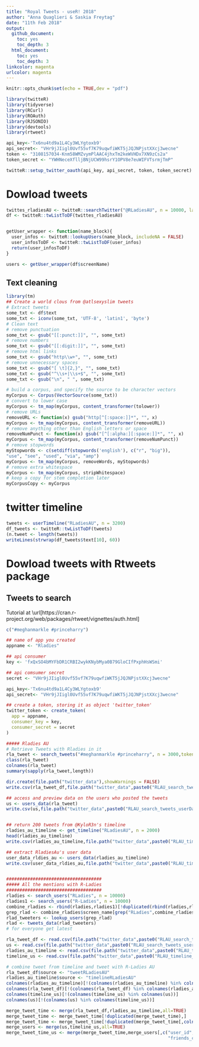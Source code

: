 ```yaml
---
title: "Royal Tweets - useR! 2018"
author: "Anna Quaglieri & Saskia Freytag"
date: "11th Feb 2018"
output:
  github_document:
    toc: yes
    toc_depth: 3
  html_document:
    toc: yes
    toc_depth: 3
linkcolor: magenta
urlcolor: magenta
---
```



```r
knitr::opts_chunk$set(echo = TRUE,dev = "pdf")
```

```r
library(twitteR)
library(tidyverse)
library(RCurl)
library(ROAuth)
library(RJSONIO)
library(devtools)
library(rtweet)

```


```r
api_key<-'Tx6nu4td9a1L4Cy3WLYgtoxb9'
api_secret<- "VHr9jJIigl0Uvf55vf7K79uqwfiWKT5jJQJNPjstXXcj3wecne"
token <- "3108157034-Knm58WMZvymPlAAC4jhxTm2keWVHDx7XN9zCs2a"
token_secret <- "YWHNeceXflljBNjUCW99hsrY1OPV8e7euWIFVTsrmjTmP"

twitteR::setup_twitter_oauth(api_key, api_secret, token, token_secret)
```


# Dowload tweets

```r
twittes_rladiesAU <- twitteR::searchTwitter("@RLadiesAU", n = 10000, lang= "en", since= "2016-10-01")
df <- twitteR::twListToDF(twittes_rladiesAU)


getUser_wrapper <- function(name_block){
  user_infos <- twitteR::lookupUsers(name_block, includeNA = FALSE)
  user_infosToDF <- twitteR::twListToDF(user_infos)
  return(user_infosToDF)
}

users <- getUser_wrapper(df$screenName)
```

## Text cleaning

```r
library(tm)
## Create a world clous from @atlsexyslim tweets
# Extract tweets 
some_txt <- df$text
some_txt <- iconv(some_txt, 'UTF-8', 'latin1', 'byte')
# Clean text
# remove punctuation
some_txt <- gsub("[[:punct:]]", "", some_txt)
# remove numbers
some_txt <- gsub("[[:digit:]]", "", some_txt)
# remove html links
some_txt <- gsub("http\\w+", "", some_txt)
# remove unnecessary spaces
some_txt <- gsub("[ \t]{2,}", "", some_txt)
some_txt <- gsub("^\\s+|\\s+$", "", some_txt)
some_txt <- gsub("\n", " ", some_txt)

# build a corpus, and specify the source to be character vectors
myCorpus <- Corpus(VectorSource(some_txt))
# convert to lower case
myCorpus <- tm_map(myCorpus, content_transformer(tolower))
# remove URLs
removeURL <- function(x) gsub("http[^[:space:]]*", "", x)
myCorpus <- tm_map(myCorpus, content_transformer(removeURL))
# remove anything other than English letters or space
removeNumPunct <- function(x) gsub("[^[:alpha:][:space:]]*", "", x)
myCorpus <- tm_map(myCorpus, content_transformer(removeNumPunct))
# remove stopwords
myStopwords <- c(setdiff(stopwords('english'), c("r", "big")),
"use", "see", "used", "via", "amp")
myCorpus <- tm_map(myCorpus, removeWords, myStopwords)
# remove extra whitespace
myCorpus <- tm_map(myCorpus, stripWhitespace)
# keep a copy for stem completion later
myCorpusCopy <- myCorpus
```

# twitter timeline

```r
tweets <- userTimeline("RLadiesAU", n = 3200)
df_tweets <- twitteR::twListToDF(tweets)
(n.tweet <- length(tweets))
writeLines(strwrap(df_tweets$text[10], 60))
```

# Dowload tweets with Rtweets package

## Tweets to search

Tutorial at \url[https://cran.r-project.org/web/packages/rtweet/vignettes/auth.html]

```r
c("#meghanmarkle #princeharry")
```


```r
## name of app you created
appname <- "Rladies"

## api consumer
key <- 'fxQxSO4bMYFbDR1CRBI2wykKNybMya0B79GloCIfPxphHsWSmi'

## api comsumer secret 
secret <- "VHr9jJIigl0Uvf55vf7K79uqwfiWKT5jJQJNPjstXXcj3wecne"

api_key<-'Tx6nu4td9a1L4Cy3WLYgtoxb9'
api_secret<- "VHr9jJIigl0Uvf55vf7K79uqwfiWKT5jJQJNPjstXXcj3wecne"

## create a token, storing it as object 'twitter_token'
twitter_token <- create_token(
  app = appname,
  consumer_key = key,
  consumer_secret = secret
)

##### Rladies AU
# Retrieve Tweets with Rladies in it
rla_tweet <- search_tweets("#meghanmarkle #princeharry", n = 3000,token = twitter_token)
class(rla_tweet)
colnames(rla_tweet)
summary(sapply(rla_tweet,length))

dir.create(file.path("twitter_data"),showWarnings = FALSE)
write.csv(rla_tweet_df,file.path("twitter_data",paste0("RLAU_search_tweets_",Sys.Date(),".csv")),row.names = FALSE)

## access and preview data on the users who posted the tweets
us <- users_data(rla_tweet) 
write.csv(us,file.path("twitter_data",paste0("RLAU_search_tweets_userData_",Sys.Date(),".csv")),row.names = FALSE)


## return 200 tweets from @KyloR3n's timeline
rladies_au_timeline <- get_timeline("RLadiesAU", n = 2000)
head(rladies_au_timeline)
write.csv(rladies_au_timeline,file.path("twitter_data",paste0("RLAU_timeline_",Sys.Date(),".csv")),row.names = FALSE)

## extract RladiesAu's user data
user_data_rldies_au <- users_data(rladies_au_timeline)
write.csv(user_data_rldies_au,file.path("twitter_data",paste0("RLAU_timeline_userData_",Sys.Date(),".csv")),row.names = FALSE)


####################################
##### All the mentions with R-Ladies
####################################
rladies <- search_users("RLadies", n = 10000)
rladies1 <- search_users("R-Ladies", n = 10000)
combine_rladies <- rbind(rladies,rladies1)[!duplicated(rbind(rladies,rladies1)),]
grep_rlad <- combine_rladies$screen_name[grep("RLadies",combine_rladies$screen_name)]
rlad_tweeters <- lookup_users(grep_rlad)
rlad <- tweets_data(rlad_tweeters)
# for everyone get latest 
```

```r
rla_tweet_df <- read.csv(file.path("twitter_data",paste0("RLAU_search_tweets_","2017-11-03",".csv")))
us <- read.csv(file.path("twitter_data",paste0("RLAU_search_tweets_userData_","2017-11-03",".csv")))
rladies_au_timeline <- read.csv(file.path("twitter_data",paste0("RLAU_timeline_","2017-11-03",".csv")))
timeline_us <- read.csv(file.path("twitter_data",paste0("RLAU_timeline_userData_","2017-11-03",".csv")))

# combine tweet from timeline and tweet with R-Ladies AU
rla_tweet_df$source <- "tweetRLadiesAU"
rladies_au_timeline$source <- "timelineRLadiesAU"
colnames(rladies_au_timeline)[!(colnames(rladies_au_timeline) %in% colnames(rla_tweet_df))]
colnames(rla_tweet_df)[!(colnames(rla_tweet_df) %in% colnames(rladies_au_timeline))]
colnames(timeline_us)[!(colnames(timeline_us) %in% colnames(us))]
colnames(us)[!(colnames(us) %in% colnames(timeline_us))]

merge_tweet_time <- merge(rla_tweet_df,rladies_au_timeline,all=TRUE)
merge_tweet_time <- merge_tweet_time[!duplicated(merge_tweet_time),]
merge_tweet_time <- merge_tweet_time[!duplicated(merge_tweet_time[,colnames(merge_tweet_time) != "source"]),]
merge_users <- merge(us,timeline_us,all=TRUE)
merge_tweet_time_us <- merge(merge_tweet_time,merge_users[,c("user_id","name","screen_name","location","description","followers_count",
                                                             "friends_count","listed_count","created_at","time_zone")],all.x=TRUE)

```
